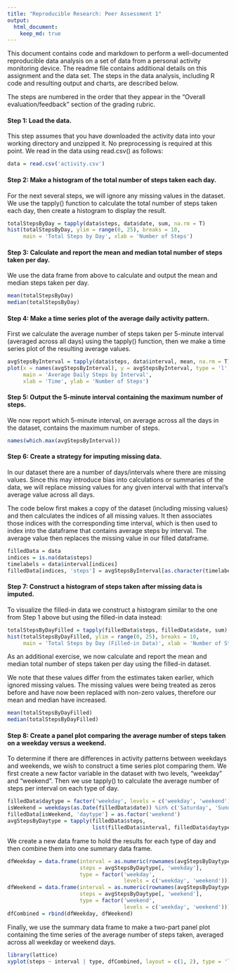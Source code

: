 ```yaml
---
title: "Reproducible Research: Peer Assessment 1"
output: 
  html_document:
    keep_md: true
---
```


This document contains code and markdown to perform a well-documented reproducible data analysis on a set of data from a personal activity monitoring device. The readme file contains additional details on this assignment and the data set. The steps in the data analysis, including R code and resulting output and charts, are described below.

The steps are numbered in the order that they appear in the "Overall evaluation/feedback" section of the grading rubric.

#### Step 1: Load the data.
This step assumes that you have downloaded the activity data into your working directory and unzipped it. No preprocessing is required at this point. We read in the data using read.csv() as follows:
```r
data = read.csv('activity.csv')
```

#### Step 2: Make a histogram of the total number of steps taken each day.
For the next several steps, we will ignore any missing values in the dataset. We use the tapply() function to calculate the total number of steps taken each day, then create a histogram to display the result.
```r
totalStepsByDay = tapply(data$steps, data$date, sum, na.rm = T)
hist(totalStepsByDay, ylim = range(0, 25), breaks = 10,
     main = 'Total Steps by Day', xlab = 'Number of Steps')
```

#### Step 3: Calculate and report the mean and median total number of steps taken per day.
We use the data frame from above to calculate and output the mean and median steps taken per day.
```r
mean(totalStepsByDay)
median(totalStepsByDay)
```

#### Step 4: Make a time series plot of the average daily activity pattern.
First we calculate the average number of steps taken per 5-minute interval (averaged across all days) using the tapply() function, then we make a time series plot of the resulting average values.
```r
avgStepsByInterval = tapply(data$steps, data$interval, mean, na.rm = T)
plot(x = names(avgStepsByInterval), y = avgStepsByInterval, type = 'l',
     main = 'Average Daily Steps by Interval',
     xlab = 'Time', ylab = 'Number of Steps')
```

#### Step 5: Output the 5-minute interval containing the maximum number of steps.
We now report which 5-minute interval, on average across all the days in the dataset, contains the maximum number of steps.
```r
names(which.max(avgStepsByInterval))
```

#### Step 6: Create a strategy for imputing missing data.
In our dataset there are a number of days/intervals where there are missing values. Since this may introduce bias into calculations or summaries of the data, we will replace missing values for any given interval with that interval's average value across all days.

The code below first makes a copy of the dataset (including missing values) and then calculates the  indices of all missing values. It then associates those indices with the corresponding time interval, which is then used to index into the dataframe that contains average steps by interval. The average value then replaces the missing value in our filled dataframe.
```r
filledData = data
indices = is.na(data$steps)
timelabels = data$interval[indices]
filledData[indices, 'steps'] = avgStepsByInterval[as.character(timelabels)]
```

#### Step 7:  Construct a histogram of steps taken after missing data is imputed.
To visualize the filled-in data we construct a histogram similar to the one from Step 1 above but using the filled-in data instead:
```r
totalStepsByDayFilled = tapply(filledData$steps, filledData$date, sum)
hist(totalStepsByDayFilled, ylim = range(0, 25), breaks = 10,
     main = 'Total Steps by Day (Filled-in Data)', xlab = 'Number of Steps')
```

As an additional exercise, we now calculate and report the mean and median total number of steps taken per day using the filled-in dataset.

We note that these values differ from the estimates taken earlier, which ignored missing values. The missing values were being treated as zeros before and have now been replaced with non-zero values, therefore our mean and median have increased.
```r
mean(totalStepsByDayFilled)
median(totalStepsByDayFilled)
```

#### Step 8: Create a panel plot comparing the average number of steps taken on a weekday versus a weekend.
To determine if there are differences in activity patterns between weekdays and weekends, we wish to construct a time series plot comparing them. We first create a new factor variable in the dataset with two levels, "weekday" and "weekend". Then we use tapply() to calculate the average number of steps per interval on each type of day.
```r
filledData$daytype = factor('weekday', levels = c('weekday', 'weekend'))
isWeekend = weekdays(as.Date(filledData$date)) %in% c('Saturday', 'Sunday')
filledData[isWeekend, 'daytype'] = as.factor('weekend')
avgStepsByDaytype = tapply(filledData$steps,
                           list(filledData$interval, filledData$daytype), mean)
```

We create a new data frame to hold the results for each type of day and then combine them into one summary data frame.
```r
dfWeekday = data.frame(interval = as.numeric(rownames(avgStepsByDaytype)),
                       steps = avgStepsByDaytype[, 'weekday'],
                       type = factor('weekday',
                                     levels = c('weekday', 'weekend')))
dfWeekend = data.frame(interval = as.numeric(rownames(avgStepsByDaytype)),
                       steps = avgStepsByDaytype[, 'weekend'],
                       type = factor('weekend',
                                     levels = c('weekday', 'weekend')))
dfCombined = rbind(dfWeekday, dfWeekend)
```

Finally, we use the summary data frame to make a two-part panel plot containing the time series of the average number of steps taken, averaged across all weekday or weekend days.
```r
library(lattice)
xyplot(steps ~ interval | type, dfCombined, layout = c(1, 2), type = 'l')
```